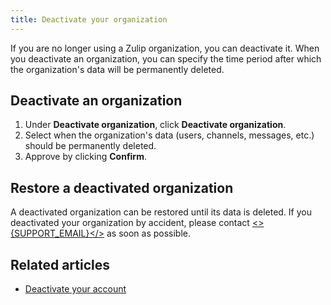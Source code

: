 ```yaml
---
title: Deactivate your organization
---
```



If you are no longer using a Zulip organization, you can deactivate it. When you
deactivate an organization, you can specify the time period after which the
organization's data will be permanently deleted.

## Deactivate an organization

<OwnerOnly />

<FlattenedSteps>
  <NavigationSteps target="settings/organization-profile" />

  1. Under **Deactivate organization**, click **Deactivate organization**.
  1. Select when the organization's data (users, channels, messages, etc.)
     should be permanently deleted.
  1. Approve by clicking **Confirm**.
</FlattenedSteps>

## Restore a deactivated organization

A deactivated organization can be restored until its data is deleted.
If you deactivated your organization by accident, please contact
[<>{SUPPORT_EMAIL}</>](mailto:\<>\{SUPPORT_EMAIL}\</>) as soon as possible.

## Related articles

* [Deactivate your account](/help/deactivate-your-account)
